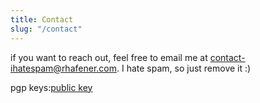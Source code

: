 ```yaml
---
title: Contact
slug: "/contact"
---
```


if you want to reach out, feel free to email me at contact-ihatespam@rhafener.com. I hate spam, so just remove it :)


pgp keys:[public key](https://rhafener.com/publickey.501r@pm.me-b60a0567c01e66bda4a1a48c7800e006b204c764)
